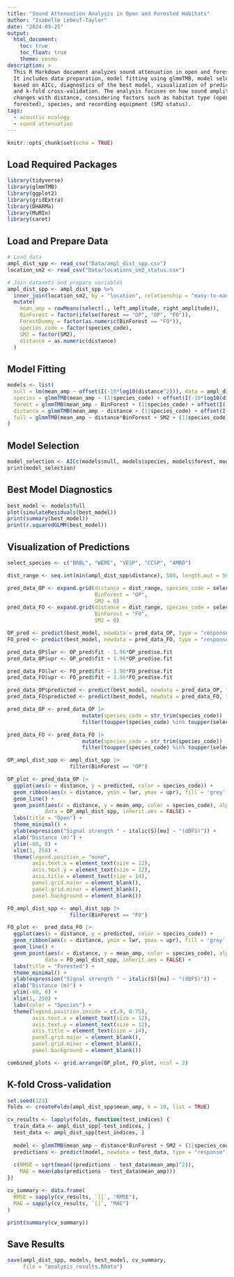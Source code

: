 ```yaml
---
title: "Sound Attenuation Analysis in Open and Forested Habitats"
author: "Isabelle Lebeuf-Taylor"
date: "2024-09-25"
output: 
  html_document:
    toc: true
    toc_float: true
    theme: cosmo
description: >
  This R Markdown document analyzes sound attenuation in open and forested habitats. 
  It includes data preparation, model fitting using glmmTMB, model selection 
  based on AICc, diagnostics of the best model, visualization of predictions, 
  and k-fold cross-validation. The analysis focuses on how sound amplitude 
  changes with distance, considering factors such as habitat type (open or 
  forested), species, and recording equipment (SM2 status).
tags:
  - acoustic ecology
  - sound attenuation
---
```


```r
knitr::opts_chunk$set(echo = TRUE)
```

## Load Required Packages

```r
library(tidyverse)
library(glmmTMB)
library(ggplot2)
library(gridExtra)
library(DHARMa)
library(MuMIn)
library(caret)
```

## Load and Prepare Data

```r
# Load data
ampl_dist_spp <- read_csv("Data/ampl_dist_spp.csv")
location_sm2 <- read_csv("Data/locations_sm2_status.csv")

# Join datasets and prepare variables
ampl_dist_spp <- ampl_dist_spp %>%
  inner_join(location_sm2, by = "location", relationship = "many-to-many") %>%
  mutate(
    mean_amp = rowMeans(select(., left_amplitude, right_amplitude)),
    BinForest = factor(ifelse(forest == "OP", "OP", "FO")),
    ForestDummy = factor(as.numeric(BinForest == "FO")),
    species_code = factor(species_code),
    SM2 = factor(SM2),
    distance = as.numeric(distance)
  )
```

## Model Fitting

```r
models <- list(
  null = lm(mean_amp ~ offset(I(-10*log10(distance^2))), data = ampl_dist_spp),
  species = glmmTMB(mean_amp ~ (1|species_code) + offset(I(-10*log10(distance^2))), data = ampl_dist_spp),
  forest = glmmTMB(mean_amp ~ BinForest + (1|species_code) + offset(I(-10*log10(distance^2))), data = ampl_dist_spp),
  distance = glmmTMB(mean_amp ~ distance + (1|species_code) + offset(I(-10*log10(distance^2))), data = ampl_dist_spp),
  full = glmmTMB(mean_amp ~ distance*BinForest + SM2 + (1|species_code) + offset(I(-10*log10(distance^2))), data = ampl_dist_spp)
)
```

## Model Selection

```r
model_selection <- AICc(models$null, models$species, models$forest, models$distance, models$full)
print(model_selection)
```

## Best Model Diagnostics

```r
best_model <- models$full
plot(simulateResiduals(best_model))
print(summary(best_model))
print(r.squaredGLMM(best_model))
```

## Visualization of Predictions

```r
select_species <- c("BRBL", "WEME", "VESP", "CCSP", "AMRO")

dist_range <- seq.int(min(ampl_dist_spp$distance), 500, length.out = 500)

pred_data_OP <- expand.grid(distance = dist_range, species_code = select_species, 
                            BinForest = "OP",
                            SM2 = 0)
pred_data_FO <- expand.grid(distance = dist_range, species_code = select_species, 
                            BinForest = "FO",
                            SM2 = 0)

OP_pred <- predict(best_model, newdata = pred_data_OP, type = "response", se.fit = TRUE)
FO_pred <- predict(best_model, newdata = pred_data_FO, type = "response", se.fit = TRUE)

pred_data_OP$lwr <- OP_pred$fit - 1.96*OP_pred$se.fit
pred_data_OP$upr <- OP_pred$fit + 1.96*OP_pred$se.fit

pred_data_FO$lwr <- FO_pred$fit - 1.96*FO_pred$se.fit
pred_data_FO$upr <- FO_pred$fit + 1.96*FO_pred$se.fit

pred_data_OP$predicted <- predict(best_model, newdata = pred_data_OP, type = "response", se.fit = TRUE)$fit
pred_data_FO$predicted <- predict(best_model, newdata = pred_data_FO, type = "response", se.fit = TRUE)$fit

pred_data_OP <- pred_data_OP |>
                        mutate(species_code = str_trim(species_code)) |>
                        filter(toupper(species_code) %in% toupper(select_species))

pred_data_FO <- pred_data_FO |>
                        mutate(species_code = str_trim(species_code)) |>
                        filter(toupper(species_code) %in% toupper(select_species))

OP_ampl_dist_spp <- ampl_dist_spp |>
                    filter(BinForest == "OP")

OP_plot <- pred_data_OP |>
  ggplot(aes(x = distance, y = predicted, color = species_code)) +
  geom_ribbon(aes(x = distance, ymin = lwr, ymax = upr), fill = 'grey',  alpha = .3, linetype = 0) + 
  geom_line() +
  geom_point(aes(x = distance, y = mean_amp, color = species_code), alpha = .5,
            data = OP_ampl_dist_spp, inherit.aes = FALSE) +
  labs(title = "Open") +
  theme_minimal() +
  ylab(expression("Signal strength " ~ italic(S)[mu] ~ "(dBFS)")) +
  xlab("Distance (m)") +
  ylim(-60, 0) +
  xlim(1, 250) +
  theme(legend.position = "none",
        axis.text.x = element_text(size = 12),
        axis.text.y = element_text(size = 12),
        axis.title = element_text(size = 14),
        panel.grid.major = element_blank(),
        panel.grid.minor = element_blank(),
        panel.background = element_blank())

FO_ampl_dist_spp <- ampl_dist_spp |>
                    filter(BinForest == "FO")

FO_plot <-  pred_data_FO |>
  ggplot(aes(x = distance, y = predicted, color = species_code)) +
  geom_ribbon(aes(x = distance, ymin = lwr, ymax = upr), fill = 'grey',  alpha = .3, linetype = 0) + 
  geom_line() +
  geom_point(aes(x = distance, y = mean_amp, color = species_code), alpha = .5,
            data = FO_ampl_dist_spp, inherit.aes = FALSE) +
  labs(title = "Forested") +
  theme_minimal() +
  ylab(expression("Signal strength " ~ italic(S)[mu] ~ "(dBFS)")) +
  xlab("Distance (m)") +
  ylim(-60, 0) +
  xlim(1, 250) +
  labs(color = "Species") +
  theme(legend.position.inside = c(.9, 0.75),
        axis.text.x = element_text(size = 12),
        axis.text.y = element_text(size = 12),
        axis.title = element_text(size = 14),
        panel.grid.major = element_blank(),
        panel.grid.minor = element_blank(),
        panel.background = element_blank()) 

combined_plots <- grid.arrange(OP_plot, FO_plot, ncol = 2)
```

## K-fold Cross-validation

```r
set.seed(123)
folds <- createFolds(ampl_dist_spp$mean_amp, k = 10, list = TRUE)

cv_results <- lapply(folds, function(test_indices) {
  train_data <- ampl_dist_spp[-test_indices, ]
  test_data <- ampl_dist_spp[test_indices, ]
  
  model <- glmmTMB(mean_amp ~ distance*BinForest + SM2 + (1|species_code) + offset(I(-10*log10(distance^2))), data = train_data)
  predictions <- predict(model, newdata = test_data, type = "response")
  
  c(RMSE = sqrt(mean((predictions - test_data$mean_amp)^2)),
    MAE = mean(abs(predictions - test_data$mean_amp)))
})

cv_summary <- data.frame(
  RMSE = sapply(cv_results, `[[`, "RMSE"),
  MAE = sapply(cv_results, `[[`, "MAE")
)

print(summary(cv_summary))
```

## Save Results

```r
save(ampl_dist_spp, models, best_model, cv_summary, 
     file = "analysis_results.RData")
```
